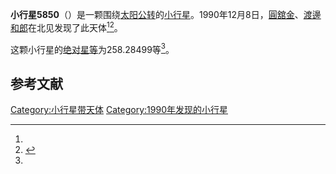 {{Infobox planet
| bgcolour = #FFFFC0
| name = 5850 Masaharu
| symbol = 
| image = 
| caption = 
| discovery = yes
| discovery_ref = 
| discoverer = [[圓舘金|圓舘金]]、[[渡邊和郎|渡邊和郎]]
| discovery_site = [[北见|北见]] 
| discovered = 1990年12月8日
| designations = yes
| mp_name = 
| named_after = 
| alt_names = 1990 XM/ 1974 VS1 / 1977 RJ20
| mp_category = [[主带小行星|主带小行星]]
| orbit_ref = <ref name="a">[http://ssd.jpl.nasa.gov/sbdb.cgi?sstr=5850 5850 Masaharu] {{Wayback|url=http://ssd.jpl.nasa.gov/sbdb.cgi?sstr=5850 |date=20140924164053 }}，小行星數據庫瀏覽器（JPL Small-Body Database Browser）－[[美国国家航空航天局|美国国家航空航天局]]喷气推进实验室</ref>
| epoch = 2456400.5 (2013年4月18日更新)
| aphelion = {{convert|2.5393453|AU|km|3|abbr=on|lk=out}}
| perihelion = {{convert|1.7873467|AU|km|3|abbr=on}}
| semimajor = {{convert|2.1633460|AU|km|3|abbr=on}}
| eccentricity = 0.1738045
| period = 1162.21751 [[日|日]]<br />3.18[[儒略年|儒略年]]
| avg_speed = 
| inclination = 2.34816
| asc_node = 114.57000
| mean_anomaly = 
| arg_peri = 258.28499
| satellites = 
| physical_characteristics = yes
| dimensions = 
| mass = 
| density = 
| surface_grav = 
| escape_velocity = 
| sidereal_day = 
| axial_tilt = 
| pole_ecliptic_lat = 
| pole_ecliptic_lon = 
| albedo = 
| temperatures= 
| temp_name1 = 
| mean_temp_1 = 
| max_temp_1 = 
| temp_name2 = 
| max_temp_2 = 
| spectral_type = 
| abs_magnitude = 258.28499
}}

'''小行星5850'''（{{lang-en|5850 Masaharu}}）是一颗围绕[[太阳|太阳]][[公转|公转]]的[[小行星|小行星]]。1990年12月8日，[[圓舘金|圓舘金]]、[[渡邊和郎|渡邊和郎]]在北见发现了此天体<ref name="a" /><ref>{{cite news|title=小行星列表|url=http://cfa-www.harvard.edu/iau/lists/NumberedMPs.txt|accessdate=2013-07-08|newspaper=哈佛大学|archive-date=2008-05-17|archive-url=https://web.archive.org/web/20080517010638/http://cfa-www.harvard.edu/iau/lists/NumberedMPs.txt|dead-url=no}}</ref>。

这颗小行星的[[绝对星等|绝对星等]]为258.28499等<ref name="a" />。

==参考文献==
{{reflist}}
{{Minor Planet Number|[[小行星5849|小行星5849]]|[[小行星5851|小行星5851]]}}

{{小天体}}

[[Category:小行星带天体|Category:小行星带天体]]
[[Category:1990年发现的小行星|Category:1990年发现的小行星]]


{{asteroid-stub}}